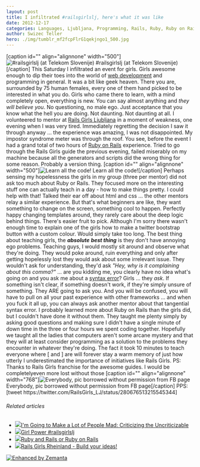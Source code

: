 ```yaml
---
layout: post
title: I infiltrated #railsgirlslj, here's what it was like
date: 2012-12-17
categories: Languages, Ljubljana, Programming, Rails, Ruby, Ruby on Rails, Syntax error, Travel + Events, Web development
author: Swizec Teller
hero: ./img/tumblr_mf2fcpFlrG1qekjngo1_500.jpg
---
```


\[caption id="" align="alignnone" width="500"]![\#railsgirlslj (at Telekom Slovenije)](./img/tumblr_mf2fcpFlrG1qekjngo1_500.jpg "#railsgirlslj (at Telekom Slovenije)") #railsgirlslj (at Telekom Slovenije)\[/caption] This Saturday I infiltrated an event for girls. Girls awesome enough to dip their toes into the world of [web development](http://en.wikipedia.org/wiki/Web_development "Web development") and programming in general. It was a bit like geek heaven. There you are, surrounded by 75 human females, every one of them hand picked to be interested in what you do. Girls who came there to learn, with a mind completely open, everything is new. You can say almost anything and _they will believe you_. No questioning, no male ego. Just acceptance that you know what the hell you are doing. Not daunting. Not daunting at all. I volunteered to mentor at [Rails Girls Ljubljana](http://railsgirls.com/ljubljana) in a moment of weakness, one evening when I was very tired. Immediately regretting the decision I saw it through anyway ... the experience was amazing, I was not disappointed. My impostor syndrome meter was through the roof. You see, before the event I had a grand total of two hours of [Ruby on Rails](http://rubyonrails.org "Ruby on Rails") experience. Tried to go through the Rails Girls guide the previous evening, failed miserably on my machine because all the generators and scripts did the wrong thing for some reason. Probably a version thing. \[caption id="" align="alignnone" width="500"]![Learn all the code!](./img/tumblr_mf2z4svsYf1qekjngo1_500.jpg "Learn all the code!") Learn all the code!\[/caption] Perhaps sensing my hopelessness the girls in my group (three per mentor) did not ask too much about Ruby or Rails. They focused more on the interesting stuff one can actually teach in a day - how to make things pretty. I could help with that! Talked their ear off about html and css ... the other mentors relay a similar experience. But that's what beginners are like, they want something to change on the screen, something cool to happen. Perfectly happy changing templates around, they rarely care about the deep logic behind things. There's easier fruit to pick. Although I'm sorry there wasn't enough time to explain one of the girls how to make a twitter bootstrap button with a custom colour. Would simply take too long. The best thing about teaching girls, the _**absolute**_ _**best thing**_ is they don't have annoying ego problems. Teaching guys, I would mostly sit around and observe what they're doing. They would poke around, ruin everything and only after getting hopelessly lost they would ask about some irrelevant issue. They wouldn't ask for understanding, they'd ask _"Hey, why is it complaining about this comma?"_ ... are you kidding me, you clearly have no idea what's going on and you ask me about a [syntax error](http://en.wikipedia.org/wiki/Syntax_error "Syntax error")? Girls ... they _ask_. If something isn't clear, if something doesn't work, if they're simply unsure of something. They ARE going to ask you. And you will be confused, you will have to pull on all your past experience with other frameworks ... and when you fuck it all up, you can always ask another mentor about that tangential syntax error. I probably learned more about Ruby on Rails than the girls did, but I couldn't have done it without them. They taught me plenty simply by asking good questions and making sure I didn't have a single minute of down time in the three or four hours we spent coding together. Hopefully we taught all the ladies that computers aren't some arcane mystery and that they will at least consider programming as a solution to the problems they encounter in whatever they're doing. The fact it took 10 minutes to teach everyone where \[ and ] are will forever stay a warm memory of just how utterly I underestimated the importance of initiatives like Rails Girls. PS: Thanks to Rails Girls franchise for the awesome guides. I would be completelyeven more lost without those \[caption id="" align="alignnone" width="768"]![Everybody, pic borrowed without permission from FB page](https://fbcdn-sphotos-e-a.akamaihd.net/hphotos-ak-ash3/45026_482131445159472_1062267176_n.jpg "Everybody, pic borrowed without permission from FB page") Everybody, pic borrowed without permission from FB page\[/caption] PPS: \[tweet https&#x3A;//twitter.com/RailsGirls_LJ/status/280676513215545344]

###### Related articles

-   [![](http://i.zemanta.com/noimg_108_80_80.jpg)](http://architects.dzone.com/articles/im-going-make-lot-people-mad)[I'm Going to Make a Lot of People Mad: Criticizing the Uncriticizable](http://architects.dzone.com/articles/im-going-make-lot-people-mad)
-   [![](http://i.zemanta.com/132732551_80_80.jpg)](http://restreaming.me/2012/12/17/girl-power-railsgirlslj/)[Girl Power #railsgirlslj](http://restreaming.me/2012/12/17/girl-power-railsgirlslj/)
-   [![](http://i.zemanta.com/noimg_4_80_80.jpg)](http://stackoverflow.com/questions/13587631/ruby-and-rails-or-ruby-on-rails)[Ruby and Rails or Ruby on Rails](http://stackoverflow.com/questions/13587631/ruby-and-rails-or-ruby-on-rails)
-   [![](http://i.zemanta.com/131908525_80_80.jpg)](http://railslove.com/blog/2012/12/12/rails-girls-rheinland-build-your-ideas)[Rails Girls Rheinland - Build your ideas!](http://railslove.com/blog/2012/12/12/rails-girls-rheinland-build-your-ideas)

[![Enhanced by Zemanta](http://img.zemanta.com/zemified_e.png?x-id=2be5233f-2664-4f40-930b-87edc9bde000)](http://www.zemanta.com/?px "Enhanced by Zemanta")
